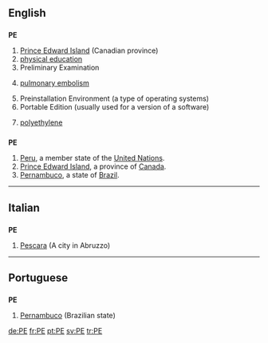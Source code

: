 {{see|pe|Pe.|.pe|pé}}
==English==

==={{initialism}}===
'''PE'''

# [[Prince Edward Island]] (Canadian province)
# [[physical education]]
# Preliminary Examination
# {{pathology}} [[pulmonary embolism]]
# Preinstallation Environment (a type of operating systems)
# Portable Edition (usually used for a version of a software)
# {{organic compound}} [[polyethylene]]

==={{abbreviation}}===
'''PE'''
#[[Peru]], a member state of the [[United Nations]].
#[[Prince Edward Island]], a province of [[Canada]].
#[[Pernambuco]], a state of [[Brazil]].



----

==Italian==

==={{abbreviation|Italian}}===
'''PE'''

# [[Pescara]] (A city in Abruzzo)

----

==Portuguese==

==={{abbreviation|Portuguese}}===
'''PE'''

# [[Pernambuco]] (Brazilian state)

[[de:PE]]
[[fr:PE]]
[[pt:PE]]
[[sv:PE]]
[[tr:PE]]